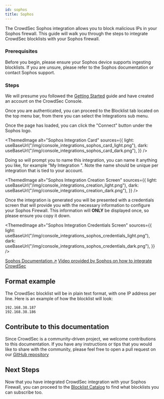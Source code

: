 ```yaml
---
id: sophos
title: Sophos
---
```



The CrowdSec Sophos integration allows you to block malicious IPs in your Sophos firewall. This guide will walk you through the steps to integrate CrowdSec blocklists with your Sophos firewall.

### Prerequisites

Before you begin, please ensure your Sophos device supports ingesting blocklists. If you are unsure, please refer to the Sophos documentation or contact Sophos support.

### Steps

We will presume you followed the [Getting Started](integrations/intro.mdx) guide and have created an account on the CrowdSec Console.

Once you are authenticated, you can proceed to the Blocklist tab located on the top menu bar, from there you can select the Integrations sub menu.

Once the page has loaded, you can click the "Connect" button under the Sophos logo.

<ThemedImage
    alt="Sophos Integration Card"
    sources={{
        light: useBaseUrl("/img/console_integrations_sophos_card_light.png"),
        dark: useBaseUrl("/img/console_integrations_sophos_card_dark.png"),
    }}
/>

Doing so will prompt you to name this integration, you can name it anything you like, for example "My Integration ". Note the name should be unique per integration that is tied to your account.

<ThemedImage
    alt="Sophos Integration Creation Screen"
    sources={{
        light: useBaseUrl("/img/console_integrations_creation_light.png"),
        dark: useBaseUrl("/img/console_integrations_creation_dark.png"),
    }}
/>

Once the integration is generated you will be presented with a credentials screen that will provide you with the necessary information to configure your Sophos Firewall. This information will **ONLY** be displayed once, so please ensure you copy it down.

<ThemedImage
    alt="Sophos Integration Credentials Screen"
    sources={{
        light: useBaseUrl("/img/console_integrations_sophos_credentials_light.png"),
        dark: useBaseUrl("/img/console_integrations_sophos_credentials_dark.png"),
    }}
/>

[Sophos Documentation ↗️](https://docs.sophos.com/nsg/sophos-firewall/latest/Help/en-us/webhelp/onlinehelp/AdministratorHelp/ActiveThreatResponse/ConfigureFeeds/ThirdPartyThreatFeeds/index.html)
[Video provided by Sophos on how to integrate CrowdSec](https://techvids.sophos.com/share/watch/2yEPSmMGQdhH4HnSXK9teU?autoplay=2&second=226.41)

## Format example

The CrowdSec blocklist will be in plain text format, with one IP address per line. Here is an example of how the blocklist will look:

```
192.168.38.187
192.168.38.186
```

## Contribute to this documentation

Since CrowdSec is a community-driven project, we welcome contributions to this documentation. If you have any instructions or tips that you would like to share with the community, please feel free to open a pull request on our [GitHub repository](https://github.com/crowdsecurity/crowdsec-docs)

## Next Steps

Now that you have integrated CrowdSec integration with your Sophos Firewall, you can proceed to the [Blocklist Catalog](console/blocklists/catalog.md) to find what blocklists you can subscribe too. 

